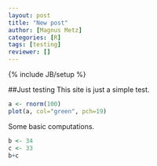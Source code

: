 ```yaml
---
layout: post
title: "New post"
author: [Magnus Metz]
categories: [R]
tags: [testing]
reviewer: []
---
```

{% include JB/setup %}

##Just testing
This site is just a simple test.
```r
a <- rnorm(100)
plot(a, col="green", pch=19)
```

Some basic computations.
```r
b <- 34
c <- 33
b+c
```
